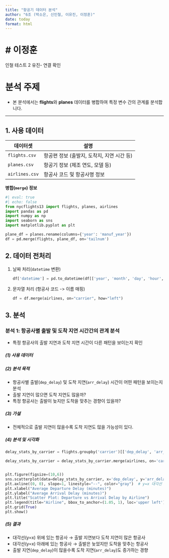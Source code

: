 ```yaml
---
title: "항공기 데이터 분석"
author: "6조 (박소은, 신인철, 이유진, 이정훈)"
date: today
format: html
---
```

# 이정훈
=======
인철
테스트 2
유진- 연결 확인


# 분석 주제

-   본 분석에서는 **flights**와 **planes** 데이터를 병합하여 특정 변수 간의 관계를 분석합니다.

------------------------------------------------------------------------

## **1. 사용 데이터**

| 데이터셋       | 설명                                       |
|----------------|--------------------------------------------|
| `flights.csv`  | 항공편 정보 (출발지, 도착지, 지연 시간 등) |
| `planes.csv`   | 항공기 정보 (제조 연도, 모델 등)           |
| `airlines.csv` | 항공사 코드 및 항공사명 정보               |

**병합(`merge`) 정보**

```python
#| eval: true
#| echo: false
from nycflights13 import flights, planes, airlines
import pandas as pd
import numpy as np
import seaborn as sns
import matplotlib.pyplot as plt

```

```python
plane_df = planes.rename(columns={'year': 'manuf_year'})
df = pd.merge(flights, plane_df, on='tailnum')
```

## **2. 데이터 전처리**

1.  날짜 처리(`datetime` 변환)

    ```python
    df['datetime'] = pd.to_datetime(df[['year', 'month', 'day', 'hour', 'minute']])
    ```

2.  문자열 처리 (항공사 코드 -\> 이름 매핑)

    ```python
    df = df.merge(airlines, on="carrier", how="left")
    ```

## **3. 분석**

### 분석 1: 항공사별 출발 및 도착 지연 시간간의 관계 분석

-   특정 항공사의 출발 지연과 도착 지연 시간이 다른 패턴을 보이는지 확인

##### (1) 사용 데이터

##### (2) 분석 목적

-   항공사별 출발(`dep_delay`) 및 도착 지연(`arr_delay`) 시간이 어떤 패턴을 보이는지 분석
-   출발 지연이 많으면 도착 지연도 많을까?
-   특정 항공사는 출발이 늦지만 도착을 맞추는 경향이 있을까?

##### (3) 가설

-   전체적으로 출발 지연이 많을수록 도착 지연도 많을 가능성이 있다.

##### (4) 분석 및 시각화

```python
delay_stats_by_carrier = flights.groupby('carrier')[['dep_delay', 'arr_delay']].mean().reset_index()

delay_stats_by_carrier = delay_stats_by_carrier.merge(airlines, on='carrier', how='left')


plt.figure(figsize=(10,6))
sns.scatterplot(data=delay_stats_by_carrier, x='dep_delay', y='arr_delay', hue='name', s=100)
plt.axline((0, 0), slope=1, linestyle="--", color="gray")  # y=x 대각선 추가 (출발=도착일 때)
plt.xlabel("Average Departure Delay (minutes)")
plt.ylabel("Average Arrival Delay (minutes)")
plt.title("Scatter Plot: Departure vs Arrival Delay by Airline")
plt.legend(title="Airline", bbox_to_anchor=(1.05, 1), loc='upper left')  # 범례 위치 조정
plt.grid(True)
plt.show()
```

##### (5) 결과

-   대각선(y=x) 위에 있는 항공사 → 출발 지연보다 도착 지연이 많은 항공사
-   대각선(y=x) 아래에 있는 항공사 → 출발은 늦었지만 도착을 맞추는 항공사
-   출발 지연(`dep_delay`)이 많을수록 도착 지연(`arr_delay`)도 증가하는 경향